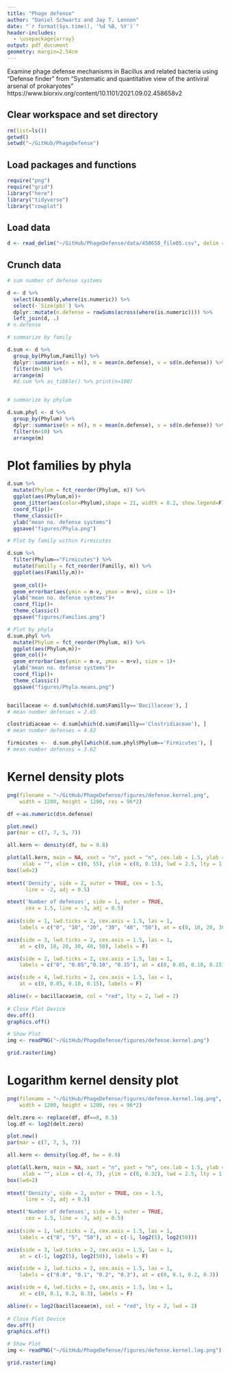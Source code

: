 ```yaml
---
title: "Phage defense"
author: "Daniel Schwartz and Jay T. Lennon"
date: "`r format(Sys.time(), '%d %B, %Y')`"
header-includes:
  - \usepackage{array}
output: pdf_document
geometry: margin=2.54cm
---
```

  
Examine phage defense mechanisms in Bacillus and related bacteria using
"Defense finder" from "Systematic and quantitative view of the antiviral 
arsenal of prokaryotes" https://www.biorxiv.org/content/10.1101/2021.09.02.458658v2

## Clear workspace and set directory

```r
rm(list=ls())
getwd()
setwd("~/GitHub/PhageDefense")
```

## Load packages and functions

```r
require("png")
require("grid")
library("here")
library("tidyverse")
library("cowplot")
```

## Load data

```r
d <- read_delim("~/GitHub/PhageDefense/data/458658_file05.csv", delim = ";")
```

## Crunch data

```r
# sum number of defense systems

d <- d %>% 
  select(Assembly,where(is.numeric)) %>% 
  select(-`Size(pb)`) %>% 
  dplyr::mutate(n.defense = rowSums(across(where(is.numeric)))) %>% 
  left_join(d, .)
# n.defense

# summarize by family

d.sum <- d %>% 
  group_by(Phylum,Familly) %>% 
  dplyr::summarise(n = n(), m = mean(n.defense), v = sd(n.defense)) %>% 
  filter(n>10) %>% 
  arrange(m)
  #d.sum %>% as_tibble() %>% print(n=100)


# summarize by phylum

d.sum.phyl <- d %>% 
  group_by(Phylum) %>% 
  dplyr::summarise(n = n(), m = mean(n.defense), v = sd(n.defense)) %>% 
  filter(n>10) %>% 
  arrange(m)
```

# Plot families by phyla

```r
d.sum %>% 
  mutate(Phylum = fct_reorder(Phylum, n)) %>% 
  ggplot(aes(Phylum,m))+
  geom_jitter(aes(color=Phylum),shape = 21, width = 0.2, show.legend=F)+
  coord_flip()+
  theme_classic()+
  ylab("mean no. defense systems")
  ggsave("figures/Phyla.png")

# Plot by family within Firmicutes

d.sum %>% 
  filter(Phylum=="Firmicutes") %>%
  mutate(Familly = fct_reorder(Familly, m)) %>% 
  ggplot(aes(Familly,m))+
  
  geom_col()+
  geom_errorbar(aes(ymin = m-v, ymax = m+v), size = 1)+
  ylab("mean no. defense systems")+
  coord_flip()+
  theme_classic()
  ggsave("figures/Families.png")

# Plot by phyla
d.sum.phyl %>% 
  mutate(Phylum = fct_reorder(Phylum, m)) %>% 
  ggplot(aes(Phylum,m))+
  geom_col()+
  geom_errorbar(aes(ymin = m-v, ymax = m+v), size = 1)+
  ylab("mean no. defense systems")+
  coord_flip()+
  theme_classic()
  ggsave("figures/Phyla.means.png")


bacillaceae <- d.sum[which(d.sum$Familly=='Bacillaceae'), ]
# mean number defenses = 2.65

clostridiaceae <- d.sum[which(d.sum$Familly=='Clostridiaceae'), ]
# mean number defenses = 4.82

firmicutes <-  d.sum.phyl[which(d.sum.phyl$Phylum=='Firmicutes'), ]
# mean number defenses = 3.62
```
  
  
# Kernel density plots

```r
png(filename = "~/GitHub/PhageDefense/figures/defense.kernel.png",
    width = 1200, height = 1200, res = 96*2)

df <-as.numeric(d$n.defense)

plot.new()
par(mar = c(7, 7, 5, 7))

all.kern <- density(df, bw = 0.8)

plot(all.kern, main = NA, xaxt = "n", yaxt = "n", cex.lab = 1.5, ylab = "",
     xlab = "", xlim = c(0, 55), ylim = c(0, 0.15), lwd = 2.5, lty = 1, col = "black")
box(lwd=2)
     
mtext('Density', side = 2, outer = TRUE, cex = 1.5, 
      line = -2, adj = 0.5)

mtext('Number of defenses', side = 1, outer = TRUE, 
      cex = 1.5, line = -3, adj = 0.5)
      
axis(side = 1, lwd.ticks = 2, cex.axis = 1.5, las = 1,
    labels = c("0", "10", "20", "30", "40", "50"), at = c(0, 10, 20, 30, 40, 50))

axis(side = 3, lwd.ticks = 2, cex.axis = 1.5, las = 1,
    at = c(0, 10, 20, 30, 40, 50), labels = F)

axis(side = 2, lwd.ticks = 2, cex.axis = 1.5, las = 1,
    labels = c("0", "0.05","0.10", "0.15"), at = c(0, 0.05, 0.10, 0.15))

axis(side = 4, lwd.ticks = 2, cex.axis = 1.5, las = 1,
    at = c(0, 0.05, 0.10, 0.15), labels = F)

abline(v = bacillaceae$m, col = "red", lty = 2, lwd = 2)
    
# Close Plot Device
dev.off()
graphics.off()

# Show Plot
img <- readPNG("~/GitHub/PhageDefense/figures/defense.kernel.png")

grid.raster(img)
```

# Logarithm kernel density plot

```r
png(filename = "~/GitHub/PhageDefense/figures/defense.kernel.log.png",
    width = 1200, height = 1200, res = 96*2)

delt.zero <- replace(df, df==0, 0.5)
log.df <- log2(delt.zero)

plot.new()
par(mar = c(7, 7, 5, 7))

all.kern <- density(log.df, bw = 0.9)

plot(all.kern, main = NA, xaxt = "n", yaxt = "n", cex.lab = 1.5, ylab = "",
     xlab = "", xlim = c(-4, 7), ylim = c(0, 0.32), lwd = 2.5, lty = 1, col = "black")
box(lwd=2)
     
mtext('Density', side = 2, outer = TRUE, cex = 1.5, 
      line = -2, adj = 0.5)

mtext('Number of defenses', side = 1, outer = TRUE, 
      cex = 1.5, line = -3, adj = 0.5)
      
axis(side = 1, lwd.ticks = 2, cex.axis = 1.5, las = 1,
    labels = c("0", "5", "50"), at = c(-1, log2(5), log2(50)))

axis(side = 3, lwd.ticks = 2, cex.axis = 1.5, las = 1,
    at = c(-1, log2(5), log2(50)), labels = F)

axis(side = 2, lwd.ticks = 2, cex.axis = 1.5, las = 1,
    labels = c("0.0", "0.1", "0.2", "0.3"), at = c(0, 0.1, 0.2, 0.3))

axis(side = 4, lwd.ticks = 2, cex.axis = 1.5, las = 1,
    at = c(0, 0.1, 0.2, 0.3), labels = F)

abline(v = log2(bacillaceae$m), col = "red", lty = 2, lwd = 2)
    
# Close Plot Device
dev.off()
graphics.off()

# Show Plot
img <- readPNG("~/GitHub/PhageDefense/figures/defense.kernel.log.png")

grid.raster(img)
```
